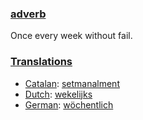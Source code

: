 ===[[adverb]]===
Once every week without fail.

===[[Translation]]s===
*[[Catalan]]: [[setmanalment]]
*[[Dutch]]: [[wekelijks]]
*[[German]]: [[wöchentlich]]
